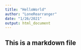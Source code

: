 ```yaml
---
title: "HelloWorld"
author: "LoneRearranger"
date: "1/26/2021"
output: html_document
---
```

## This is a markdown file